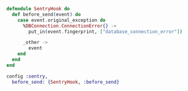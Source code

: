 ```elixir
defmodule SentryHook do
  def before_send(event) do
    case event.original_exception do
      %DBConnection.ConnectionError{} ->
        put_in(event.fingerprint, ["database_connection_error"])

      _other ->
        event
    end
  end
end

config :sentry,
  before_send: {SentryHook, :before_send}
```
